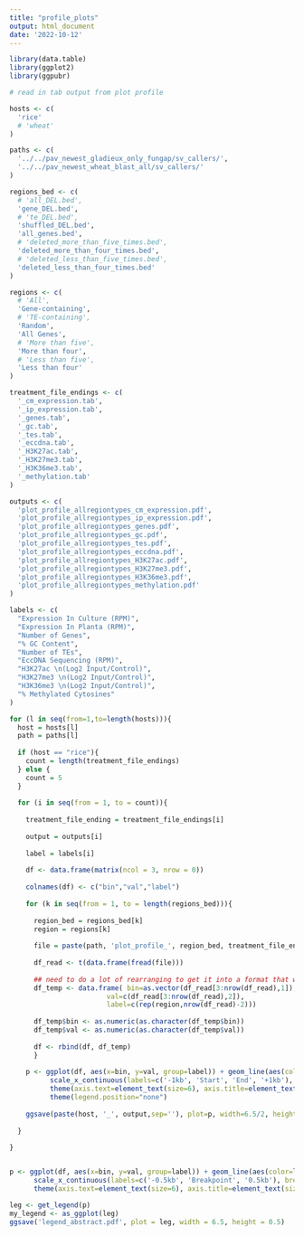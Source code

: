 ```yaml
---
title: "profile_plots"
output: html_document
date: '2022-10-12'
---
```


```r
library(data.table)
library(ggplot2)
library(ggpubr)

```

```r
# read in tab output from plot profile

hosts <- c(
  'rice'
  # 'wheat'
)

paths <- c(
  '../../pav_newest_gladieux_only_fungap/sv_callers/',
  '../../pav_newest_wheat_blast_all/sv_callers/'
)

regions_bed <- c(
  # 'all_DEL.bed',
  'gene_DEL.bed',
  # 'te_DEL.bed',
  'shuffled_DEL.bed',
  'all_genes.bed',
  # 'deleted_more_than_five_times.bed',
  'deleted_more_than_four_times.bed',
  # 'deleted_less_than_five_times.bed',
  'deleted_less_than_four_times.bed'
)

regions <- c(
  # 'All',
  'Gene-containing',
  # 'TE-containing',
  'Random',
  'All Genes',
  # 'More than five',
  'More than four',
  # 'Less than five',
  'Less than four'
)

treatment_file_endings <- c(
  '_cm_expression.tab',
  '_ip_expression.tab',
  '_genes.tab',
  '_gc.tab',
  '_tes.tab',
  '_eccdna.tab',
  '_H3K27ac.tab',
  '_H3K27me3.tab',
  '_H3K36me3.tab',
  '_methylation.tab'
)

outputs <- c(
  'plot_profile_allregiontypes_cm_expression.pdf',
  'plot_profile_allregiontypes_ip_expression.pdf',
  'plot_profile_allregiontypes_genes.pdf',
  'plot_profile_allregiontypes_gc.pdf',
  'plot_profile_allregiontypes_tes.pdf',
  'plot_profile_allregiontypes_eccdna.pdf',
  'plot_profile_allregiontypes_H3K27ac.pdf',
  'plot_profile_allregiontypes_H3K27me3.pdf',
  'plot_profile_allregiontypes_H3K36me3.pdf',
  'plot_profile_allregiontypes_methylation.pdf'
)

labels <- c(
  "Expression In Culture (RPM)",
  "Expression In Planta (RPM)",
  "Number of Genes",
  "% GC Content",
  "Number of TEs",
  "EccDNA Sequencing (RPM)",
  "H3K27ac \n(Log2 Input/Control)",
  "H3K27me3 \n(Log2 Input/Control)",
  "H3K36me3 \n(Log2 Input/Control)",
  "% Methylated Cytosines"
)

for (l in seq(from=1,to=length(hosts))){
  host = hosts[l]
  path = paths[l]
  
  if (host == "rice"){
    count = length(treatment_file_endings)
  } else {
    count = 5
  }
  
  for (i in seq(from = 1, to = count)){
  
    treatment_file_ending = treatment_file_endings[i]
    
    output = outputs[i]
    
    label = labels[i]
    
    df <- data.frame(matrix(ncol = 3, nrow = 0))
  
    colnames(df) <- c("bin","val","label")
    
    for (k in seq(from = 1, to = length(regions_bed))){
      
      region_bed = regions_bed[k]
      region = regions[k]
      
      file = paste(path, 'plot_profile_', region_bed, treatment_file_ending,sep='')
      
      df_read <- t(data.frame(fread(file)))
      
      ## need to do a lot of rearranging to get it into a format that works for ggplot
      df_temp <- data.frame( bin=as.vector(df_read[3:nrow(df_read),1]),
                        val=c(df_read[3:nrow(df_read),2]),
                        label=c(rep(region,nrow(df_read)-2)))
      
      df_temp$bin <- as.numeric(as.character(df_temp$bin))
      df_temp$val <- as.numeric(as.character(df_temp$val))
    
      df <- rbind(df, df_temp)
      }
    
    p <- ggplot(df, aes(x=bin, y=val, group=label)) + geom_line(aes(color=label), lwd=0.5) + theme_classic() +
          scale_x_continuous(labels=c('-1kb', 'Start', 'End', '+1kb'), breaks=c(1,100,150,250)) + xlab('')+
          theme(axis.text=element_text(size=6), axis.title=element_text(size=6), legend.title=element_blank(), legend.text=element_text(size=8)) +          ylab(label)+
          theme(legend.position="none")
        
    ggsave(paste(host, '_', output,sep=''), plot=p, width=6.5/2, height=7/5)
    
  }
  
}



```

```r

p <- ggplot(df, aes(x=bin, y=val, group=label)) + geom_line(aes(color=label), lwd=0.5) + theme_classic() +
      scale_x_continuous(labels=c('-0.5kb', 'Breakpoint', '0.5kb'), breaks=c(1,51,101)) + xlab('')+
      theme(axis.text=element_text(size=6), axis.title=element_text(size=8), legend.title=element_blank(), legend.text=element_text(size=8)) +          ylab(label)+guides(color=guide_legend(ncol=5))

leg <- get_legend(p)
my_legend <- as_ggplot(leg)
ggsave('legend_abstract.pdf', plot = leg, width = 6.5, height = 0.5)

```

